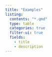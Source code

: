 ```yaml
---
title: "Examples"
listing:
  contents: "*.qmd"
  type: table
  categories: true
  filter-ui: true
  fields:
    - title
    - description
---
```

<!--
| Example  | Description   |
|----------------------|------------------------------------|
| [addition_rnn](/guide/keras/examples/addition_rnn) | Implementation of sequence to sequence learning for performing addition of two numbers (as strings). |
| [babi_memnn](/guide/keras/examples/babi_memnn) | Trains a memory network on the bAbI dataset for reading comprehension. |
| [babi_rnn](/guide/keras/examples/babi_rnn) | Trains a two-branch recurrent network on the bAbI dataset for reading comprehension. |
| [cifar10_cnn](/guide/keras/examples/cifar10_cnn) | Trains a simple deep CNN on the CIFAR10 small images dataset. |
| [cifar10_densenet](/guide/keras/examples/cifar10_densenet) | Trains a DenseNet-40-12 on the CIFAR10 small images dataset. |
| [conv_lstm](/guide/keras/examples/conv_lstm) | Demonstrates the use of a convolutional LSTM network. |
| [deep_dream](/guide/keras/examples/deep_dream) | Deep Dreams in Keras. |
| [eager_dcgan](/guide/keras/examples/eager_dcgan) | Generating digits with generative adversarial networks and eager execution. |
| [eager_image_captioning](/guide/keras/examples/eager_image_captioning) | Generating image captions with Keras and eager execution. |
| [eager_pix2pix](/guide/keras/examples/eager_pix2pix) | Image-to-image translation with Pix2Pix, using eager execution. |
| [eager_styletransfer](/guide/keras/examples/eager_styletransfer) | Neural style transfer with eager execution. |
| [fine_tuning](/guide/keras/examples/fine_tuning) | Fine tuning of a image classification model. |
| [imdb_bidirectional_lstm](/guide/keras/examples/imdb_bidirectional_lstm) | Trains a Bidirectional LSTM on the IMDB sentiment classification task. |
| [imdb_cnn](/guide/keras/examples/imdb_cnn) | Demonstrates the use of Convolution1D for text classification. |
| [imdb_cnn_lstm](/guide/keras/examples/imdb_cnn_lstm) | Trains a convolutional stack followed by a recurrent stack network on the IMDB sentiment classification task. |
| [imdb_fasttext](/guide/keras/examples/imdb_fasttext) | Trains a FastText model on the IMDB sentiment classification task. |
| [imdb_lstm](/guide/keras/examples/imdb_lstm) | Trains a LSTM on the IMDB sentiment classification task. |
| [lstm_text_generation](/guide/keras/examples/lstm_text_generation) | Generates text from Nietzsche's writings. |
| [lstm_seq2seq](/guide/keras/examples/lstm_seq2seq) | This script demonstrates how to implement a basic character-level sequence-to-sequence model. |
| [mnist_acgan](/guide/keras/examples/mnist_acgan) | Implementation of AC-GAN (Auxiliary Classifier GAN ) on the MNIST dataset |
| [mnist_antirectifier](/guide/keras/examples/mnist_antirectifier) | Demonstrates how to write custom layers for Keras |
| [mnist_cnn](/guide/keras/examples/mnist_cnn) | Trains a simple convnet on the MNIST dataset. |
| [mnist_cnn_embeddings](/guide/keras/examples/mnist_cnn_embeddings) | Demonstrates how to visualize embeddings in TensorBoard. |
| [mnist_irnn](/guide/keras/examples/mnist_irnn) | Reproduction of the IRNN experiment with pixel-by-pixel sequential MNIST in "A Simple Way to Initialize Recurrent Networks of Rectified Linear Units" by Le et al. |
| [mnist_mlp](/guide/keras/examples/mnist_mlp) | Trains a simple deep multi-layer perceptron on the MNIST dataset. |
| [mnist_hierarchical_rnn](/guide/keras/examples/mnist_hierarchical_rnn) | Trains a Hierarchical RNN (HRNN) to classify MNIST digits. |
| [mnist_tfrecord](/guide/keras/examples/mnist_tfrecord) | MNIST dataset with TFRecords, the standard TensorFlow data format. |
| [mnist_transfer_cnn](/guide/keras/examples/mnist_transfer_cnn) | Transfer learning toy example. |
| [neural_style_transfer](/guide/keras/examples/neural_style_transfer) | Neural style transfer (generating an image with the same “content” as a base image, but with the “style” of a different picture). |
| [nmt_attention](/guide/keras/examples/nmt_attention) | Neural machine translation with an attention mechanism. |
| [quora_siamese_lstm](/guide/keras/examples/quora_siamese_lstm) | Classifying duplicate quesitons from Quora using Siamese Recurrent Architecture. |
| [reuters_mlp](/guide/keras/examples/reuters_mlp) | Trains and evaluatea a simple MLP on the Reuters newswire topic classification task. |
| [stateful_lstm](/guide/keras/examples/stateful_lstm) | Demonstrates how to use stateful RNNs to model long sequences efficiently. |
| [text_explanation_lime](/guide/keras/examples/text_explanation_lime) | How to use lime to explain text data. |
| [variational_autoencoder](/guide/keras/examples/variational_autoencoder) | Demonstrates how to build a variational autoencoder. |
| [variational_autoencoder_deconv](/guide/keras/examples/variational_autoencoder_deconv) | Demonstrates how to build a variational autoencoder with Keras using deconvolution layers. |
| [tfprob_vae](/guide/keras/examples/tfprob_vae) | A variational autoencoder using TensorFlow Probability on Kuzushiji-MNIST. |
| [vq_vae](/guide/keras/examples/vq_vae) | Discrete Representation Learning with VQ-VAE and TensorFlow Probability. | -->

<!--
| [cifar10_resnet](cifar10_resnet) | Trains a ResNet on the CIFAR10 dataset. |
| [conv_filter_visualization](conv_filter_visualization) | Visualization of the filters of VGG16, via gradient ascent in input space. |
| [image_ocr](image_ocr) | Trains a convolutional stack followed by a recurrent stack and a CTC logloss function to perform optical character recognition (OCR). |
| [lstm_benchmark](lstm_benchmark) | Compares different LSTM implementations on the IMDB sentiment classification task. |
| [mnist_dataset_api](mnist_dataset_api) | MNIST classification with TensorFlow's Dataset API. |
| [mnist_net2net](mnist_net2net) | Reproduction of the Net2Net experiment with MNIST in "Net2Net: Accelerating Learning via Knowledge Transfer". |
| [mnist_siamese_graph](mnist_siamese_graph) | Trains a Siamese multi-layer perceptron on pairs of digits from the MNIST dataset. |
| [mnist_swwae](mnist_swwae) | Trains a Stacked What-Where AutoEncoder built on residual blocks on the MNIST dataset. |
| [neural_doodle](neural_doodle) | Neural doodle. |
| [reuters_mlp_relu_vs_selu](reuters_mlp_relu_vs_selu) | Compares self-normalizing MLPs with regular MLPs.  |
| [lstm_stateful](lstm_stateful) | Example script showing how to use a stateful LSTM model
+and how its stateless counterpart performs. |
-->


<!--

These examples are complete however don't yet work properly (see inline comments in
scripts for details) so we aren't listing them.


| [pretrained_word_embeddings](pretrained_word_embeddings) | Loads pre-trained word embeddings (GloVe embeddings) into a frozen Keras Embedding layer, and uses it to train a text classification model on the 20 Newsgroup dataset. |

-->
